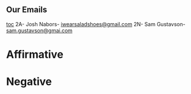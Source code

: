 ==Our Emails== 
[[toc]]
2A- Josh Nabors- [[mailto:iwearsaladshoes@gmail.com|iwearsaladshoes@gmail.com]]
2N- Sam Gustavson- [[mailto:sam.gustavson@gmai.com|sam.gustavson@gmai.com]]
=Affirmative= 
==<span style="font-size: 13px; font-weight: normal; line-height: 19px;"><span style="font-size: 18px; line-height: 27px;"> </span></span>== 






=Negative= 
==<span style="font-size: 13px; font-weight: normal; line-height: 19px;"><span style="font-size: 18px; line-height: 27px;"> </span></span>==